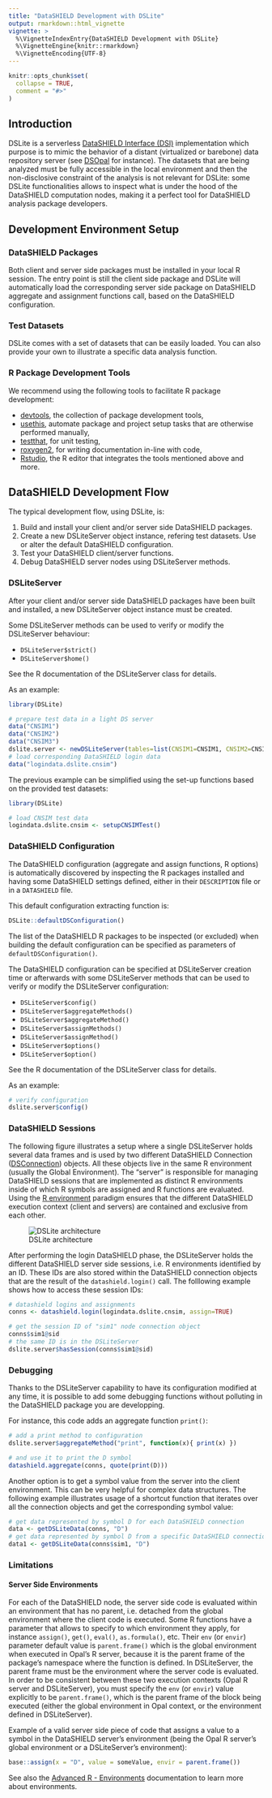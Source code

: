 ```yaml
---
title: "DataSHIELD Development with DSLite"
output: rmarkdown::html_vignette
vignette: >
  %\VignetteIndexEntry{DataSHIELD Development with DSLite}
  %\VignetteEngine{knitr::rmarkdown}
  %\VignetteEncoding{UTF-8}
---
```


```r
knitr::opts_chunk$set(
  collapse = TRUE,
  comment = "#>"
)
```

## Introduction

DSLite is a serverless [DataSHIELD Interface (DSI)](https://github.com/datashield/DSI/) implementation which purpose is to mimic
the behavior of a distant (virtualized or barebone) data repository server (see [DSOpal](https://github.com/datashield/DSOpal) for instance). The
datasets that are being analyzed must be fully accessible in the local environment and then the non-disclosive constraint of the analysis is not relevant for DSLite: some DSLite functionalities allows to inspect what is under the hood of the DataSHIELD computation nodes, making it a perfect tool for DataSHIELD analysis package developers.


## Development Environment Setup

### DataSHIELD Packages

Both client and server side packages must be installed in your local R session. The entry point is still the client side package and DSLite will automatically load the corresponding server side package on DataSHIELD aggregate and assignment functions call, based on the DataSHIELD configuration.

### Test Datasets

DSLite comes with a set of datasets that can be easily loaded. You can also provide your own to illustrate a specific data analysis function.

### R Package Development Tools

We recommend using the following tools to facilitate R package development:

* [devtools](https://www.rdocumentation.org/packages/devtools), the collection of package development tools,
* [usethis](https://www.rdocumentation.org/packages/usethis), automate package and project setup tasks that are otherwise performed manually,
* [testthat](https://www.rdocumentation.org/packages/testthat), for unit testing,
* [roxygen2](https://www.rdocumentation.org/packages/roxygen2), for writing documentation in-line with code,
* [Rstudio](https://posit.co/), the R editor that integrates the tools mentioned above and more.

## DataSHIELD Development Flow

The typical development flow, using DSLite, is:

1. Build and install your client and/or server side DataSHIELD packages.
2. Create a new DSLiteServer object instance, refering test datasets. Use or alter the default DataSHIELD configuration.
3. Test your DataSHIELD client/server functions.
4. Debug DataSHIELD server nodes using DSLiteServer methods.

### DSLiteServer

After your client and/or server side DataSHIELD packages have been built and installed, a new DSLiteServer object instance must be created. 

Some DSLiteServer methods can be used to verify or modify the DSLiteServer behaviour:

* `DSLiteServer$strict()`
* `DSLiteServer$home()`

See the R documentation of the DSLiteServer class for details.

As an example:

```r
library(DSLite)

# prepare test data in a light DS server
data("CNSIM1")
data("CNSIM2")
data("CNSIM3")
dslite.server <- newDSLiteServer(tables=list(CNSIM1=CNSIM1, CNSIM2=CNSIM2, CNSIM3=CNSIM3))
# load corresponding DataSHIELD login data
data("logindata.dslite.cnsim")
```

The previous example can be simplified using the set-up functions based on the provided test datasets:

```r
library(DSLite)

# load CNSIM test data
logindata.dslite.cnsim <- setupCNSIMTest()
```

### DataSHIELD Configuration

The DataSHIELD configuration (aggregate and assign functions, R options) is automatically discovered by inspecting the R packages installed and having some DataSHIELD settings defined, either in their `DESCRIPTION` file or in a `DATASHIELD` file. 

This default configuration extracting function is:

```r
DSLite::defaultDSConfiguration()
```

The list of the DataSHIELD R packages to be inspected (or excluded) when building the default configuration can be specified as parameters of `defaultDSConfiguration()`.

The DataSHIELD configuration can be specified at DSLiteServer creation time or afterwards with some DSLiteServer methods that can be used to verify or modify the DSLiteServer configuration:

* `DSLiteServer$config()`
* `DSLiteServer$aggregateMethods()`
* `DSLiteServer$aggregateMethod()`
* `DSLiteServer$assignMethods()`
* `DSLiteServer$assignMethod()`
* `DSLiteServer$options()`
* `DSLiteServer$option()`

See the R documentation of the DSLiteServer class for details.

As an example:

```r
# verify configuration
dslite.server$config()
```

### DataSHIELD Sessions

The following figure illustrates a setup where a single DSLiteServer holds several data frames and is used by two different DataSHIELD Connection ([DSConnection](https://github.com/datashield/DSI)) objects. All these objects live in the same R environment (usually the Global Environment). The "server" is responsible for managing DataSHIELD sessions that are implemented as distinct R environments inside of which R symbols are assigned and R functions are evaluated. Using the [R environment](https://adv-r.hadley.nz/environments.html) paradigm ensures that the different DataSHIELD execution context (client and servers) are contained and exclusive from each other.

![DSLite architecture](https://raw.githubusercontent.com/datashield/DSLite/master/inst/images/dslite.png)

After performing the login DataSHIELD phase, the DSLiteServer holds the different DataSHIELD server side sessions, i.e. R environments identified by an ID. These IDs are also stored within the DataSHIELD connection objects that are the result of the `datashield.login()` call. The folllowing example shows how to access these session IDs:

```r
# datashield logins and assignments
conns <- datashield.login(logindata.dslite.cnsim, assign=TRUE)

# get the session ID of "sim1" node connection object
conns$sim1@sid
# the same ID is in the DSLiteServer
dslite.server$hasSession(conns$sim1@sid)
```

### Debugging

Thanks to the DSLiteServer capability to have its configuration modified at any time, it is possible to add some debugging functions without polluting in the DataSHIELD package you are developping.

For instance, this code adds an aggregate function `print()`: 

```r
# add a print method to configuration
dslite.server$aggregateMethod("print", function(x){ print(x) })

# and use it to print the D symbol
datashield.aggregate(conns, quote(print(D)))
```

Another option is to get a symbol value from the server into the client environment. This can be very helpful for complex data structures. The following example illustrates usage of a shortcut function that iterates over all the connection objects and get the corresponding symbol value:

```r
# get data represented by symbol D for each DataSHIELD connection
data <- getDSLiteData(conns, "D")
# get data represented by symbol D from a specific DataSHIELD connection
data1 <- getDSLiteData(conns$sim1, "D")
```

### Limitations

#### Server Side Environments

For each of the DataSHIELD node, the server side code is evaluated within an environment that has no parent, i.e. detached from the global environment where the client code is executed. Some R functions have a parameter that allows to specify to which environment they apply, for instance `assign()`, `get()`, `eval()`, `as.formula()`, etc. Their `env` (or `envir`) parameter default value is `parent.frame()` which is the global environment when executed in Opal's R server, because it is the parent frame of the package's namespace where the function is defined. In DSLiteServer, the parent frame must be the environment where the server code is evaluated. In order to be consistent between these two execution contexts (Opal R server and DSLiteServer), you must specify the `env` (or `envir`) value explicitly to be `parent.frame()`, which is the parent frame of the block being executed (either the global environment in Opal context, or the environment defined in DSLiteServer).

Example of a valid server side piece of code that assigns a value to a symbol in the DataSHIELD server's environment (being the Opal R server's global environment or a DSLiteServer's environment):

```r
base::assign(x = "D", value = someValue, envir = parent.frame())
```

See also the [Advanced R - Environments](http://adv-r.had.co.nz/Environments.html) documentation to learn more about environments.


